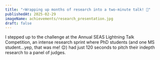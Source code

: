 ```yaml
---
title: "⚡Wrapping up months of research into a two-minute talk! 🎤"
publishedAt: 2025-02-29
imageName: achievements/research_presentation.jpg
draft: false
---
```


I stepped up to the challenge at the Annual SEAS Lightning Talk Competition, an intense research sprint where PhD students (and one MS student…yep, that was me! 😌) had just 120 seconds to pitch their indepth research to a panel of judges.